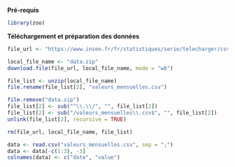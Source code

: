 **Pré-requis**

```r
library(zoo)
```

**Téléchargement et préparation des données**

```r
file_url <- "https://www.insee.fr/fr/statistiques/serie/telecharger/csv/010767819?ordre=antechronologique&transposition=donneescolonne&periodeDebut=1&anneeDebut=1990&periodeFin=1&anneeFin=2024&revision=sansrevisions"

local_file_name <- "data.zip"
download.file(file_url, local_file_name, mode = "wb")

file_list <- unzip(local_file_name)
file.rename(file_list[2], "valeurs_mensuelles.csv")

file.remove("data.zip")
file_list[2] <- sub("^\\.\\/", "", file_list[2])
file_list[2] <- sub("/valeurs_mensuelles\\.csv$", "", file_list[2]) 
unlink(file_list[2], recursive = TRUE)

rm(file_url, local_file_name, file_list)
```

```r
data <- read.csv("valeurs_mensuelles.csv", sep = ";")
data <- data[-c(1:3), -3]
colnames(data) <- c("date", "value")
```
